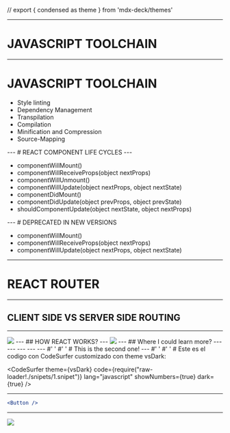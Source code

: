 // export { condensed as theme } from 'mdx-deck/themes'

<Head>
    <title>
        React Presentation
    </title>
</Head>


<CodeSurfer
    theme={nightOwl}
    code="console.log('Hello world from React =D')"
    lang="javascript"
    showNumbers={false}
    dark={true}
/>

---
# JAVASCRIPT TOOLCHAIN
---
# JAVASCRIPT TOOLCHAIN
<ul>
    <li>Style linting</li>
    <li>Dependency Management </li>
    <li>Transpilation</li>
    <li>Compilation </li>
    <li>Minification and Compression </li>
    <li>Source-Mapping </li>
</ul>
---
# REACT COMPONENT LIFE CYCLES
---
<ul>
    <li>componentWillMount() </li>
    <li>componentWillReceiveProps(object nextProps)</li>
    <li>componentWillUnmount() </li>
    <li>componentWillUpdate(object nextProps, object nextState)  </li>
    <li>componentDidMount()  </li>
    <li>componentDidUpdate(object prevProps, object prevState)</li>
    <li>shouldComponentUpdate(object nextState, object nextProps) </li>
</ul>
---
# DEPRECATED IN NEW VERSIONS
<ul>
    <li>componentWillMount() </li>
    <li>componentWillReceiveProps(object nextProps)</li>
    <li>componentWillUpdate(object nextProps, object nextState)  </li>
</ul>

---
# REACT ROUTER
---
## CLIENT SIDE VS SERVER SIDE ROUTING
---
<Image src="router-1.png" size="800px" />
---
## HOW REACT WORKS?
---
<Image src="router-2.png" size="1500px" />
---
## Where I could learn more?
---
<CodeSurfer
    code={require("raw-loader!./snipets/router.snipet")} 
    lang="javascript"
    showNumbers={false}
    dark={true}
    steps={[
        { range: [0, 30], notes: "Range" },
        { lines: [1], notes: "Line" },
        { range: [4, 7], notes: "Range" },
        { lines: [3, 8], notes: "Line" },
        // { tokens: {1: [2,6]}, notes: "Tokens" },
        // { notes: "Start with this note"},
        // { lines: [6], notes: "Note for the first step" },
        // { range: [5, 9] },
        // { tokens: { 9: [3, 4, 5] }, notes: "Note for the third step" }
    ]}
/>
---
<CodeSurfer
    code={require("raw-loader!./snipets/router-2.snipet")} 
    lang="javascript"
    showNumbers={false}
    dark={true}
    steps={[
        { range: [0, 30], notes: "Range" },
        { tokens: {3: [5,6,7,8,9,10,11,12,13,14]}, notes: "Tokens" },
    ]}
/>
---
<CodeSurfer
    code={require("raw-loader!./snipets/router-3.snipet")} 
    lang="javascript"
    showNumbers={false}
    dark={true}
    steps={[
        { range: [0, 30], notes: "Range" },
        { tokens: {3: [5,6,7,8,9,10,11,12,13,14]}, notes: "Tokens" },
    ]}
/>
---
<CodeSurfer
    code={require("raw-loader!./snipets/router-4.snipet")} 
    lang="javascript"
    showNumbers={false}
    dark={true}
/>
---
#'   '
#'   '
# This is the second one!
<CodeSurfer
    code={require("raw-loader!./snipets/1.snipet")} 
    lang="javascript"
    showNumbers={true}
    dark={true}
    steps={[
        { lines: [5], notes: "Line" },
        { range: [10, 12], notes: "Range" },
        { ranges: [[4, 6], [11, 13]], notes: "Ranges" },
        { tokens: {1: [2,6]}, notes: "Tokens" },
        // { notes: "Start with this note"},
        // { lines: [6], notes: "Note for the first step" },
        // { range: [5, 9] },
        // { tokens: { 9: [3, 4, 5] }, notes: "Note for the third step" }
    ]}
/>
---
#'   '
#'   '
# Este es el codigo con CodeSurfer customizado con theme vsDark:

<CodeSurfer
    theme={vsDark}
    code={require("raw-loader!./snipets/1.snipet")} 
    lang="javascript"
    showNumbers={true}
    dark={true}
/>

---
```jsx
<Button />
``` 
---
<Image src='redux-1.png' size="1500px" />
